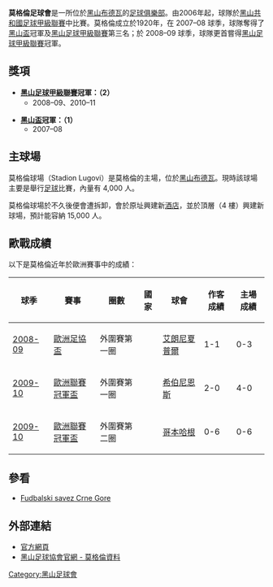 {{noteta
|G1=uefa
|T=zh-hans:莫格伦足球俱乐部;zh-hk:莫格倫足球會;zh-tw:莫格倫足球俱樂部;
|1=zh-hans:莫格伦足球俱乐部;zh-hk:莫格倫足球會;zh-tw:莫格倫足球俱樂部;
|2=zh-hans:莫格伦;zh-hk:莫格倫;zh-tw:莫格倫;
}}
{{Football club infobox |
  clubname = 莫格倫
|  image    = [[File:Mogren_Budva.png|150px]]
|  fullname = Fudbalski klub Mogren<br />莫格倫足球會
|  nickname =  
|  founded  = 1920年
|  ground   = {{tsl|en|Stadion Mogren||莫格倫球場}}，<br />[[布德瓦|布德瓦]]，[[黑山|黑山]]
|  capacity = 4,000
|  chairman = {{flagicon|MNE}} Rajko Kuljača
|  manager  = {{flagicon|MNE}} Dejan Vukićević
|  league   = [[黑山足球乙級聯賽|黑山足球乙級聯賽]]
|  season   = 2014–15
|  position = 黑山甲，第 11 位（降班）
|  shirtsupplier = |
  shirtsponsors = |
  pattern_la1=|pattern_b1=|pattern_ra1=|
  leftarm1=094ca1|body1=FFFF33|rightarm1=094ca1|shorts1=094ca1|socks1=FFFF33|
  pattern_la2=|pattern_b2=|pattern_ra2=|
  leftarm2=yellow|body2=yellow|rightarm2=blue|shorts2=yellow|socks2=white|
}}

'''莫格倫足球會'''是一所位於[[黑山|黑山]][[布德瓦|布德瓦]]的[[足球俱樂部|足球俱樂部]]。由2006年起，球隊於[[黑山共和國足球甲級聯賽|黑山共和國足球甲級聯賽]]中比賽。莫格倫成立於1920年，在 2007–08 球季，球隊奪得了[[黑山盃|黑山盃]]冠軍及[[黑山足球甲級聯賽|黑山足球甲級聯賽]]第三名；於 2008–09 球季，球隊更首嘗得[[黑山足球甲級聯賽|黑山足球甲級聯賽]]冠軍。

== 獎項 ==
* '''[[黑山足球甲級聯賽|黑山足球甲級聯賽]]冠軍：（2）'''
** 2008–09、2010–11

* '''[[黑山盃|黑山盃]]冠軍：（1）'''
** 2007–08

== 主球場 ==
莫格倫球場（Stadion Lugovi）是莫格倫的主場，位於[[黑山|黑山]][[布德瓦|布德瓦]]。現時該球場主要是舉行[[足球|足球]]比賽，內量有 4,000 人。

莫格倫球場於不久後便會遭拆卸，會於原址興建新[[酒店|酒店]]，並於頂層（4 樓）興建新球場，預計能容納 15,000 人。

== 歐戰成績 ==
以下是莫格倫近年於歐洲賽事中的成績：

{| class="wikitable"
! 球季
! 賽事
! 圈數
! 國家
! 球會
! 作客成績
! 主場成績
|-
| [[2008/09賽季歐洲聯盟盃|2008-09]]
| [[歐洲足協盃|歐洲足協盃]]
| 外圍賽第一圈
| {{flagicon|ISR}}
| [[谢莫纳城钢铁工人足球俱乐部|艾朗尼夏普爾]]
| 1-1
| 0-3
|-
| [[2009/10賽季歐洲聯賽冠軍盃|2009-10]]
| [[歐洲聯賽冠軍盃|歐洲聯賽冠軍盃]]
| 外圍賽第一圈
| {{flagicon|MLT}}
| [[希伯尼恩斯足球俱樂部|希伯尼恩斯]]
| 2-0
| 4-0
|-
|[[2009/10賽季歐洲聯賽冠軍盃|2009-10]]
|[[歐洲聯賽冠軍盃|歐洲聯賽冠軍盃]]
|外圍賽第二圈
|{{flagicon|DEN}}
|[[哥本哈根足球會|哥本哈根]]
| 0-6
| 0-6
|}

== 參看 ==

* [https://web.archive.org/web/20130602043306/http://fscg.co.me/ Fudbalski savez Crne Gore]

== 外部連結 ==
* [http://www.fkmogren.com 官方網頁] {{Wayback|url=http://www.fkmogren.com/ |date=20161230182948 }}
* [http://www.fscg.co.me/klubovi.php?klub_id=9 黑山足球協會官網 - 莫格倫資料]

[[Category:黑山足球會|Category:黑山足球會]]